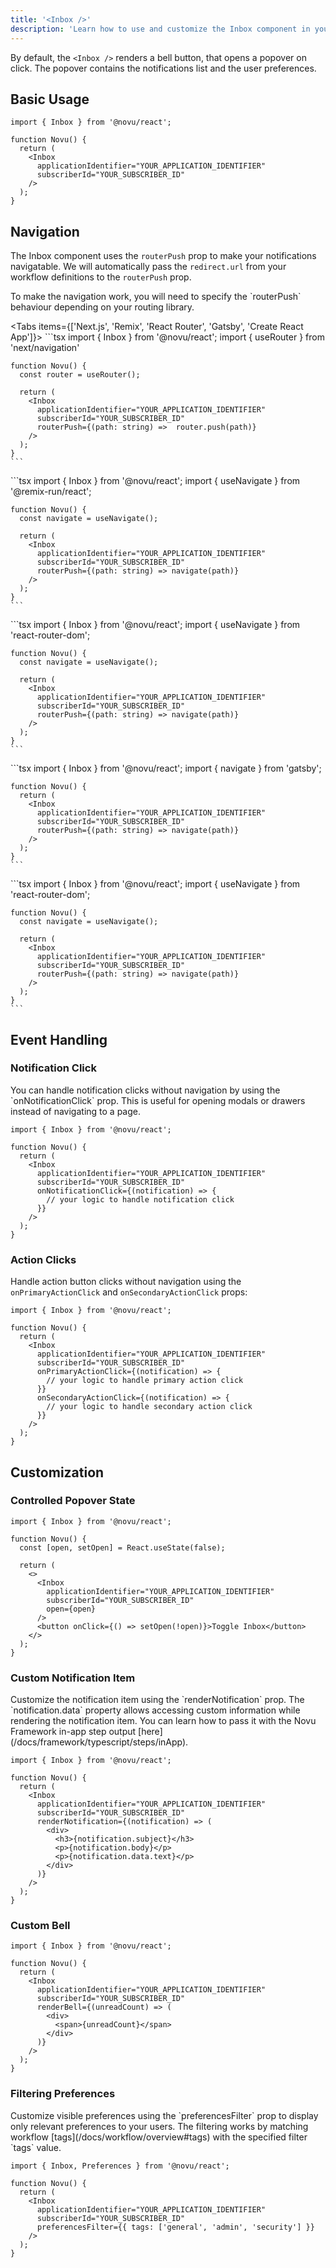 ```yaml
---
title: '<Inbox />'
description: 'Learn how to use and customize the Inbox component in your React application'
---
```


By default, the `<Inbox />` renders a bell button, that opens a popover on click. The popover contains the notifications list and the user preferences.

## Basic Usage

```tsx
import { Inbox } from '@novu/react';

function Novu() {
  return (
    <Inbox
      applicationIdentifier="YOUR_APPLICATION_IDENTIFIER"
      subscriberId="YOUR_SUBSCRIBER_ID"
    />
  );
}
```

## Navigation

The Inbox component uses the `routerPush` prop to make your notifications navigatable. We will automatically pass the `redirect.url` from your workflow definitions to the `routerPush` prop.

<Callout type="info">
To make the navigation work, you will need to specify the `routerPush` behaviour depending on your routing library.
</Callout>

<Tabs items={['Next.js', 'Remix', 'React Router', 'Gatsby', 'Create React App']}>
  <Tab>
    ```tsx
    import { Inbox } from '@novu/react';
    import { useRouter } from 'next/navigation'

    function Novu() {
      const router = useRouter();

      return (
        <Inbox
          applicationIdentifier="YOUR_APPLICATION_IDENTIFIER"
          subscriberId="YOUR_SUBSCRIBER_ID"
          routerPush={(path: string) =>  router.push(path)}
        />
      );
    }
    ```
  </Tab>
  <Tab>
    ```tsx
    import { Inbox } from '@novu/react';
    import { useNavigate } from '@remix-run/react';

    function Novu() {
      const navigate = useNavigate();

      return (
        <Inbox
          applicationIdentifier="YOUR_APPLICATION_IDENTIFIER"
          subscriberId="YOUR_SUBSCRIBER_ID"
          routerPush={(path: string) => navigate(path)}
        />
      );
    }
    ```
  </Tab>
  <Tab>
    ```tsx
    import { Inbox } from '@novu/react';
    import { useNavigate } from 'react-router-dom';

    function Novu() {
      const navigate = useNavigate();

      return (
        <Inbox
          applicationIdentifier="YOUR_APPLICATION_IDENTIFIER"
          subscriberId="YOUR_SUBSCRIBER_ID"
          routerPush={(path: string) => navigate(path)}
        />
      );
    }
    ```
  </Tab>
  <Tab>
    ```tsx
    import { Inbox } from '@novu/react';
    import { navigate } from 'gatsby';

    function Novu() {
      return (
        <Inbox
          applicationIdentifier="YOUR_APPLICATION_IDENTIFIER"
          subscriberId="YOUR_SUBSCRIBER_ID"
          routerPush={(path: string) => navigate(path)}
        />
      );
    }
    ```
  </Tab>
  <Tab>
    ```tsx
    import { Inbox } from '@novu/react';
    import { useNavigate } from 'react-router-dom';

    function Novu() {
      const navigate = useNavigate();

      return (
        <Inbox
          applicationIdentifier="YOUR_APPLICATION_IDENTIFIER"
          subscriberId="YOUR_SUBSCRIBER_ID"
          routerPush={(path: string) => navigate(path)}
        />
      );
    }
    ```
  </Tab>
</Tabs>

## Event Handling

### Notification Click

<Callout type="info">
  You can handle notification clicks without navigation by using the `onNotificationClick` prop. This is useful for opening modals or drawers instead of navigating to a page.
</Callout>

```tsx
import { Inbox } from '@novu/react';

function Novu() {
  return (
    <Inbox
      applicationIdentifier="YOUR_APPLICATION_IDENTIFIER"
      subscriberId="YOUR_SUBSCRIBER_ID"
      onNotificationClick={(notification) => {
        // your logic to handle notification click
      }}
    />
  );
}
```

### Action Clicks

Handle action button clicks without navigation using the `onPrimaryActionClick` and `onSecondaryActionClick` props:

```tsx
import { Inbox } from '@novu/react';

function Novu() {
  return (
    <Inbox
      applicationIdentifier="YOUR_APPLICATION_IDENTIFIER"
      subscriberId="YOUR_SUBSCRIBER_ID"
      onPrimaryActionClick={(notification) => {
        // your logic to handle primary action click
      }}
      onSecondaryActionClick={(notification) => {
        // your logic to handle secondary action click
      }}
    />
  );
}
```

## Customization

### Controlled Popover State

```tsx
import { Inbox } from '@novu/react';

function Novu() {
  const [open, setOpen] = React.useState(false);

  return (
    <>
      <Inbox
        applicationIdentifier="YOUR_APPLICATION_IDENTIFIER"
        subscriberId="YOUR_SUBSCRIBER_ID"
        open={open}
      />
      <button onClick={() => setOpen(!open)}>Toggle Inbox</button>
    </>
  );
}
```

### Custom Notification Item

<Callout type="info">
  Customize the notification item using the `renderNotification` prop. The `notification.data` property allows accessing custom information while rendering the notification item.
  You can learn how to pass it with the Novu Framework in-app step output [here](/docs/framework/typescript/steps/inApp).
</Callout>

```tsx
import { Inbox } from '@novu/react';

function Novu() {
  return (
    <Inbox
      applicationIdentifier="YOUR_APPLICATION_IDENTIFIER"
      subscriberId="YOUR_SUBSCRIBER_ID"
      renderNotification={(notification) => (
        <div>
          <h3>{notification.subject}</h3>
          <p>{notification.body}</p>
          <p>{notification.data.text}</p>
        </div>
      )}
    />
  );
}
```

### Custom Bell

```tsx
import { Inbox } from '@novu/react';

function Novu() {
  return (
    <Inbox
      applicationIdentifier="YOUR_APPLICATION_IDENTIFIER"
      subscriberId="YOUR_SUBSCRIBER_ID"
      renderBell={(unreadCount) => (
        <div>
          <span>{unreadCount}</span>
        </div>
      )}
    />
  );
}
```

### Filtering Preferences

<Callout type="info">
  Customize visible preferences using the `preferencesFilter` prop to display only relevant preferences to your users.
  The filtering works by matching workflow [tags](/docs/workflow/overview#tags) with the specified filter `tags` value.
</Callout>

```tsx
import { Inbox, Preferences } from '@novu/react';

function Novu() {
  return (
    <Inbox
      applicationIdentifier="YOUR_APPLICATION_IDENTIFIER"
      subscriberId="YOUR_SUBSCRIBER_ID"
      preferencesFilter={{ tags: ['general', 'admin', 'security'] }}
    />
  );
}
```

